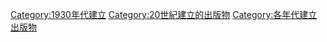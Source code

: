 {{Cat topic in decade|19|3|20|建立的出版物}}

[[Category:1930年代建立|Category:1930年代建立]]
[[Category:20世紀建立的出版物|Category:20世紀建立的出版物]]
[[Category:各年代建立出版物|Category:各年代建立出版物]]